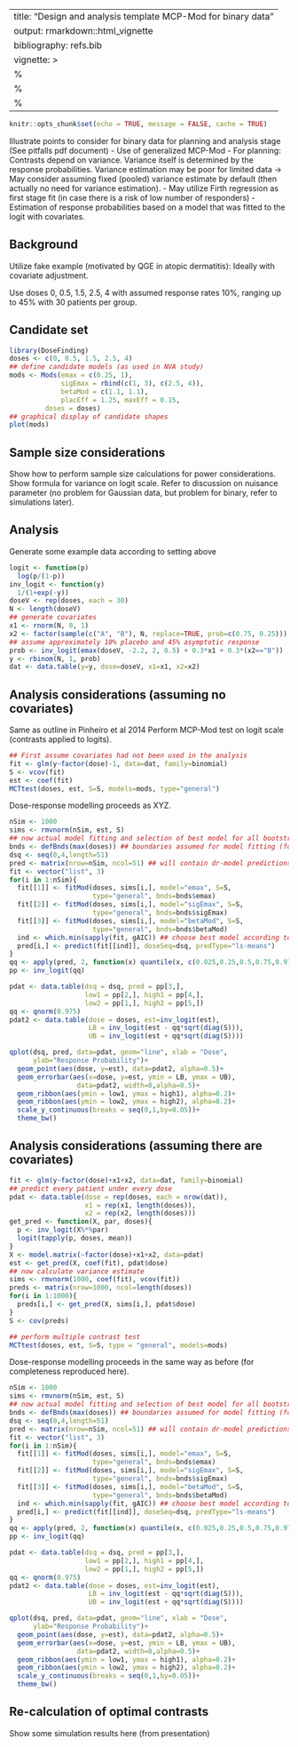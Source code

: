 
---
title: "Design and analysis template MCP-Mod for binary data"
output: rmarkdown::html_vignette
bibliography: refs.bib
vignette: >
  %\VignetteIndexEntry{Vignette Title}
  %\VignetteEngine{knitr::rmarkdown}
  %\VignetteEncoding{UTF-8}
---

```r
knitr::opts_chunk$set(echo = TRUE, message = FALSE, cache = TRUE)
```

Illustrate points to consider for binary data for planning and
analysis stage (See pitfalls pdf document)
- Use of generalized MCP-Mod
- For planning: Contrasts depend on variance. Variance itself is
  determined by the response probabilities. Variance estimation may be
  poor for limited data -> May consider assuming fixed (pooled)
  variance estimate by default (then actually no need for variance
  estimation).
- May utilize Firth regression as first stage fit (in case there is a
  risk of low number of responders)
- Estimation of response probabilities based on a model that was
  fitted to the logit with covariates.

## Background

Utilize fake example (motivated by QGE in atopic dermatitis):
Ideally with covariate adjustment.

Use doses 0, 0.5, 1.5, 2.5, 4 with assumed response rates 10%, ranging
up to 45% with 30 patients per group.

## Candidate set

```r
library(DoseFinding)
doses <- c(0, 0.5, 1.5, 2.5, 4)
## define candidate models (as used in NVA study)
mods <- Mods(emax = c(0.25, 1), 
             sigEmax = rbind(c(1, 3), c(2.5, 4)),
             betaMod = c(1.1, 1.1),
             placEff = 1.25, maxEff = 0.15,
         doses = doses)
## graphical display of candidate shapes
plot(mods)
```

## Sample size considerations

Show how to perform sample size calculations for power considerations.
Show formula for variance on logit scale. Refer to discussion on
nuisance parameter (no problem for Gaussian data, but problem for
binary, refer to simulations later).

## Analysis
Generate some example data according to setting above

```r
logit <- function(p)
  log(p/(1-p))
inv_logit <- function(y)
  1/(1+exp(-y))
doseV <- rep(doses, each = 30)
N <- length(doseV)
## generate covariates
x1 <- rnorm(N, 0, 1)
x2 <- factor(sample(c("A", "B"), N, replace=TRUE, prob=c(0.75, 0.25)))
## assume approximately 10% placebo and 45% asymptotic response
prob <- inv_logit(emax(doseV, -2.2, 2, 0.5) + 0.3*x1 + 0.3*(x2=="B"))
y <- rbinom(N, 1, prob)
dat <- data.table(y=y, dose=doseV, x1=x1, x2=x2)
```

## Analysis considerations (assuming no covariates)

Same as outline in Pinheiro et al 2014
Perform MCP-Mod test on logit scale (contrasts applied to logits).

```r
## First assume covariates had not been used in the analysis
fit <- glm(y~factor(dose)-1, data=dat, family=binomial)
S <- vcov(fit)
est <- coef(fit)
MCTtest(doses, est, S=S, models=mods, type="general")
```
Dose-response modelling proceeds as XYZ.

```r
nSim <- 1000
sims <- rmvnorm(nSim, est, S)
## now actual model fitting and selection of best model for all bootstraps
bnds <- defBnds(max(doses)) ## boundaries assumed for model fitting (force convergence)
dsq <- seq(0,4,length=51)
pred <- matrix(nrow=nSim, ncol=51) ## will contain dr-model predictions 
fit <- vector("list", 3)
for(i in 1:nSim){
  fit[[1]] <- fitMod(doses, sims[i,], model="emax", S=S,
                     type="general", bnds=bnds$emax)
  fit[[2]] <- fitMod(doses, sims[i,], model="sigEmax", S=S,
                     type="general", bnds=bnds$sigEmax)
  fit[[3]] <- fitMod(doses, sims[i,], model="betaMod", S=S,
                     type="general", bnds=bnds$betaMod)
  ind <- which.min(sapply(fit, gAIC)) ## choose best model according to AIC
  pred[i,] <- predict(fit[[ind]], doseSeq=dsq, predType="ls-means")
}
qq <- apply(pred, 2, function(x) quantile(x, c(0.025,0.25,0.5,0.75,0.975)))
pp <- inv_logit(qq)

pdat <- data.table(dsq = dsq, pred = pp[3,],
                   low1 = pp[2,], high1 = pp[4,],
                   low2 = pp[1,], high2 = pp[5,])
qq <- qnorm(0.975)
pdat2 <- data.table(dose = doses, est=inv_logit(est),
                    LB = inv_logit(est - qq*sqrt(diag(S))),
                    UB = inv_logit(est + qq*sqrt(diag(S))))

qplot(dsq, pred, data=pdat, geom="line", xlab = "Dose",
      ylab="Response Probability")+
  geom_point(aes(dose, y=est), data=pdat2, alpha=0.5)+
  geom_errorbar(aes(x=dose, y=est, ymin = LB, ymax = UB),
                 data=pdat2, width=0,alpha=0.5)+
  geom_ribbon(aes(ymin = low1, ymax = high1), alpha=0.2)+
  geom_ribbon(aes(ymin = low2, ymax = high2), alpha=0.2)+
  scale_y_continuous(breaks = seq(0,1,by=0.05))+
  theme_bw()
```

## Analysis considerations (assuming there are covariates)

```r
fit <- glm(y~factor(dose)+x1+x2, data=dat, family=binomial)
## predict every patient under every dose
pdat <- data.table(dose = rep(doses, each = nrow(dat)),
                   x1 = rep(x1, length(doses)),
                   x2 = rep(x2, length(doses)))
get_pred <- function(X, par, doses){
  p <- inv_logit(X%*%par)
  logit(tapply(p, doses, mean))
}
X <- model.matrix(~factor(dose)+x1+x2, data=pdat)
est <- get_pred(X, coef(fit), pdat$dose)
## now calculate variance estimate
sims <- rmvnorm(1000, coef(fit), vcov(fit))
preds <- matrix(nrow=1000, ncol=length(doses))
for(i in 1:1000){
  preds[i,] <- get_pred(X, sims[i,], pdat$dose)
}
S <- cov(preds)

## perform multiple contrast test
MCTtest(doses, est, S=S, type = "general", models=mods)
```

Dose-response modelling proceeds in the same way as before (for
completeness reproduced here).

```r
nSim <- 1000
sims <- rmvnorm(nSim, est, S)
## now actual model fitting and selection of best model for all bootstraps
bnds <- defBnds(max(doses)) ## boundaries assumed for model fitting (force convergence)
dsq <- seq(0,4,length=51)
pred <- matrix(nrow=nSim, ncol=51) ## will contain dr-model predictions 
fit <- vector("list", 3)
for(i in 1:nSim){
  fit[[1]] <- fitMod(doses, sims[i,], model="emax", S=S,
                     type="general", bnds=bnds$emax)
  fit[[2]] <- fitMod(doses, sims[i,], model="sigEmax", S=S,
                     type="general", bnds=bnds$sigEmax)
  fit[[3]] <- fitMod(doses, sims[i,], model="betaMod", S=S,
                     type="general", bnds=bnds$betaMod)
  ind <- which.min(sapply(fit, gAIC)) ## choose best model according to AIC
  pred[i,] <- predict(fit[[ind]], doseSeq=dsq, predType="ls-means")
}
qq <- apply(pred, 2, function(x) quantile(x, c(0.025,0.25,0.5,0.75,0.975)))
pp <- inv_logit(qq)

pdat <- data.table(dsq = dsq, pred = pp[3,],
                   low1 = pp[2,], high1 = pp[4,],
                   low2 = pp[1,], high2 = pp[5,])
qq <- qnorm(0.975)
pdat2 <- data.table(dose = doses, est=inv_logit(est),
                    LB = inv_logit(est - qq*sqrt(diag(S))),
                    UB = inv_logit(est + qq*sqrt(diag(S))))

qplot(dsq, pred, data=pdat, geom="line", xlab = "Dose",
      ylab="Response Probability")+
  geom_point(aes(dose, y=est), data=pdat2, alpha=0.5)+
  geom_errorbar(aes(x=dose, y=est, ymin = LB, ymax = UB),
                 data=pdat2, width=0,alpha=0.5)+
  geom_ribbon(aes(ymin = low1, ymax = high1), alpha=0.2)+
  geom_ribbon(aes(ymin = low2, ymax = high2), alpha=0.2)+
  scale_y_continuous(breaks = seq(0,1,by=0.05))+
  theme_bw()
```


## Re-calculation of optimal contrasts

Show some simulation results here (from presentation)
